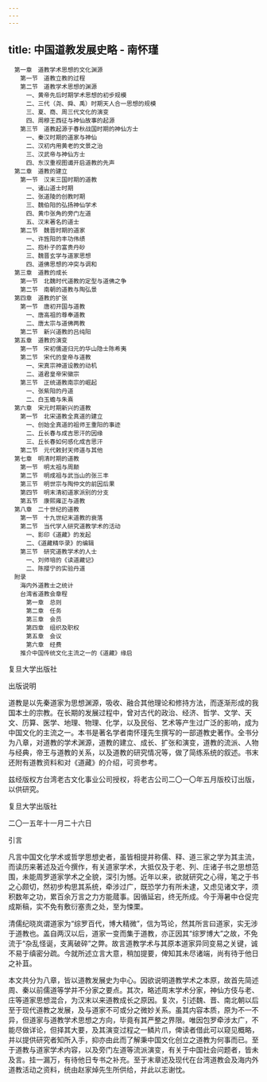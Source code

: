 ```yaml
---
---
---
```

title: 中国道教发展史略 - 南怀瑾
---


```
　第一章　道教学术思想的文化渊源
　　第一节　道教立教的过程
　　第二节　道教学术思想的渊源
　　　一、黄帝先后时期学术思想的初步规模
　　　二、三代（尧、舜、禹）时期天人合一思想的规模
　　　三、夏、商、周三代文化的演变
　　　四、周穆王西征与神仙故事的起源
　　第三节　道教起源于春秋战国时期的神仙方士
　　　一、秦汉时期的道家与神仙
　　　二、汉初内用黄老的文景之治
　　　三、汉武帝与神仙方士
　　　四、东汉重视图谶开启道教的先声
　第二章　道教的建立
　　第一节　汉末三国时期的道教
　　　一、诸山道士时期
　　　二、张道陵的创教时期
　　　三、魏伯阳的弘扬神仙学术
　　　四、黄巾张角的旁门左道
　　　五、汉末著名的道士
　　第二节　魏晋时期的道家
　　　一、许旌阳的丰功伟绩
　　　二、抱朴子的富贵丹砂
　　　三、魏晋玄学与道家思想
　　　四、道佛思想的冲突与调和
　第三章　道教的成长
　　第一节　北魏时代道教的定型与道佛之争
　　第二节　南朝的道教与陶弘景
　第四章　道教的扩张
　　第一节　唐初开国与道教
　　　一、唐高祖的尊奉道教
　　　二、唐太宗与道佛两教
　　第二节　新兴道教的吕纯阳
　第五章　道教的演变
　　第一节　宋初儒道归元的华山隐士陈希夷
　　第二节　宋代的皇帝与道教
　　　一、宋真宗神道设教的动机
　　　二、道君皇帝宋徽宗
　　第三节　正统道教南宗的崛起
　　　一、张紫阳的丹道
　　　二、白玉蟾与朱熹
　第六章　宋元时期新兴的道教
　　第一节　北宋道教全真道的建立
　　　一、创始全真道的祖师王重阳的事迹
　　　二、丘长春与成吉思汗的因缘
　　　三、丘长春如何感化成吉思汗
　　第二节　元代敕封天师道与其他
　第七章　明清时期的道教
　　第一节　明太祖与周颠
　　第二节　明成祖与武当山的张三丰
　　第三节　明世宗与陶仲文的前因后果
　　第四节　明末清初道家派别的分支
　　第五节　康熙雍正与道教
　第八章　二十世纪的道教
　　第一节　十九世纪末道教的衰落
　　第二节　当代学人研究道教学术的活动
　　　一、影印《道藏》的发起
　　　二、《道藏精华录》的编辑
　　第三节　研究道教学术的人士
　　　一、刘师培的《读道藏记》
　　　二、陈撄宁的实验丹道
　附录
　　海内外道教士之统计
　　台湾省道教会章程
　　　第一章　总则
　　　第二章　任务
　　　第三章　会员
　　　第四章　组织及职权
　　　第五章　会议
　　　第六章　经费
　　推介中国传统文化主流之一的《道藏》缘启
```



复旦大学出版社







出版说明


道教是以先秦道家为思想渊源，吸收、融合其他理论和修持方法，而逐渐形成的我国本土的宗教。在长期的发展过程中，曾对古代的政治、经济、哲学、文学、天文、历算、医学、地理、物理、化学，以及民俗、艺术等产生过广泛的影响，成为中国文化的主流之一。本书是著名学者南怀瑾先生撰写的一部道教史著作。全书分为八章，对道教的学术渊源，道教的建立、成长、扩张和演变，道教的流派、人物与经典，帝王与道教的关系，以及道教的研究情况等，做了简练系统的叙述。书末还附有道教资料和对《道藏》的介绍，可资参考。

兹经版权方台湾老古文化事业公司授权，将老古公司二〇一〇年五月版校订出版，以供研究。

复旦大学出版社

二〇一五年十一月二十六日





引言


凡言中国文化学术或哲学思想史者，虽皆相提并称儒、释、道三家之学为其主流，而读历来著述及近今撰作，有关道家学术，大抵仅及于老、列、庄诸子书之思想范围，未能周罗道家学术之全貌，深引为憾。近年以来，欲就研究之心得，笔之于书之心颇切，然初步构思其系统，牵涉过广，既恐学力有所未逮，又虑见诸文字，须积数年之功，累百余万言之力方能蒇事。因循延宕，终无所成。今于溽暑中仓促完成斯稿，实不免有敷衍塞责之处，至为悚栗。

清儒纪晓岚谓道家为“综罗百代，博大精微”，信为笃论，然其所言曰道家，实无涉于道教也。盖自两汉以后，道家一变而集于道教，亦正因其“综罗博大”之故，不免流于“杂乱怪诞，支离破碎”之弊。故言道教学术与其原本道家异同变易之关键，诚不易于缜密分疏。今就所述立言大意，稍加提要，俾知其未尽诸端，尚有待于他日之补苴。

本文共分为八章，皆以道教发展史为中心。因欲说明道教学术之本原，故首先简述周、秦以前儒道等学并不分家之要点。其次，略述周末学术分家，神仙方伎与老、庄等道家思想混合，为汉末以来道教成长之原因。复次，引述魏、晋、南北朝以后至于现代道教之发展，及与道家不可或分之微妙关系。虽其内容本质，原为不一不异，但道家与道教学术思想之方向，毕竟有其严整之界限。唯因包罗牵涉太广，不能尽做详论，但择其大要，及其演变过程之一鳞片爪，俾读者借此可以窥见概略，并以提供研究者知所入手，抑亦由此而了解秉中国文化创立之道教为何事而已。至于道教与道家学术内容，以及旁门左道等流派演变，有关于中国社会问题者，皆未及言。挂一漏万，有待他日专书之补充。至于末章述及现代在台湾道教会及海内外道教活动之资料，统由赵家焯先生所供给，并此以志谢忱。